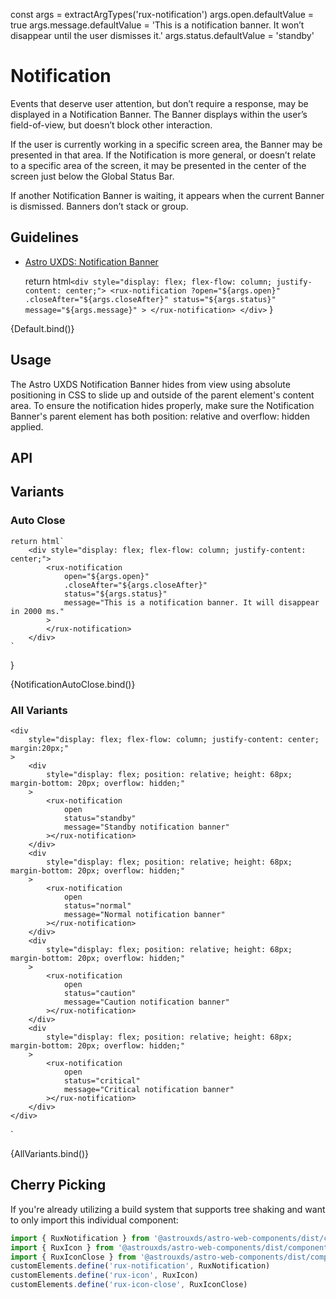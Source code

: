 const args = extractArgTypes('rux-notification')
args.open.defaultValue = true
args.message.defaultValue = 'This is a notification banner. It won’t disappear until the user dismisses it.'
args.status.defaultValue = 'standby'

<Meta
    title="Components/Notification"
    component="rux-notification"
    argTypes={args}
/>

# Notification

Events that deserve user attention, but don’t require a response, may be displayed in a Notification Banner. The Banner displays within the user’s field-of-view, but doesn’t block other interaction.

If the user is currently working in a specific screen area, the Banner may be presented in that area. If the Notification is more general, or doesn’t relate to a specific area of the screen, it may be presented in the center of the screen just below the Global Status Bar.

If another Notification Banner is waiting, it appears when the current Banner is dismissed. Banners don’t stack or group.

## Guidelines

-   [Astro UXDS: Notification Banner](https://www.astrouxds.com/ui-components/notification-banner)

    return html`
        <div style="display: flex; flex-flow: column; justify-content: center;">
            <rux-notification
                ?open="${args.open}"
                .closeAfter="${args.closeAfter}"
                status="${args.status}"
                message="${args.message}"
            >
            </rux-notification>
        </div>
    `
}

<Canvas>
    <Story name="Default">
      {Default.bind()}
    </Story>
</Canvas>


## Usage

The Astro UXDS Notification Banner hides from view using absolute positioning in CSS to slide up and outside of the parent element's content area. To ensure the notification hides properly, make sure the Notification Banner's parent element has both position: relative and overflow: hidden applied.

## API

<ArgsTable of="rux-notification"/>

## Variants

### Auto Close

    return html`
        <div style="display: flex; flex-flow: column; justify-content: center;">
            <rux-notification
                open="${args.open}"
                .closeAfter="${args.closeAfter}"
                status="${args.status}"
                message="This is a notification banner. It will disappear in 2000 ms."
            >
            </rux-notification>
        </div>
    `
}

<Canvas>
    <Story
      args={{
        open: true,
        closeAfter: 2000
      }}
      name="Auto Close"
    >
        {NotificationAutoClose.bind()}
    </Story>
</Canvas>

### All Variants
    <div
        style="display: flex; flex-flow: column; justify-content: center; margin:20px;"
    >
        <div
            style="display: flex; position: relative; height: 68px; margin-bottom: 20px; overflow: hidden;"
        >
            <rux-notification
                open
                status="standby"
                message="Standby notification banner"
            ></rux-notification>
        </div>
        <div
            style="display: flex; position: relative; height: 68px; margin-bottom: 20px; overflow: hidden;"
        >
            <rux-notification
                open
                status="normal"
                message="Normal notification banner"
            ></rux-notification>
        </div>
        <div
            style="display: flex; position: relative; height: 68px; margin-bottom: 20px; overflow: hidden;"
        >
            <rux-notification
                open
                status="caution"
                message="Caution notification banner"
            ></rux-notification>
        </div>
        <div
            style="display: flex; position: relative; height: 68px; margin-bottom: 20px; overflow: hidden;"
        >
            <rux-notification
                open
                status="critical"
                message="Critical notification banner"
            ></rux-notification>
        </div>
    </div>
`

<Canvas>
    <Story name="All Variants">
        {AllVariants.bind()}
    </Story>
</Canvas>

## Cherry Picking

If you're already utilizing a build system that supports tree shaking and want to only import this individual component:

```js
import { RuxNotification } from '@astrouxds/astro-web-components/dist/components/rux-notification'
import { RuxIcon } from '@astrouxds/astro-web-components/dist/components/rux-icon'
import { RuxIconClose } from '@astrouxds/astro-web-components/dist/components/rux-icon-close'
customElements.define('rux-notification', RuxNotification)
customElements.define('rux-icon', RuxIcon)
customElements.define('rux-icon-close', RuxIconClose)
```
